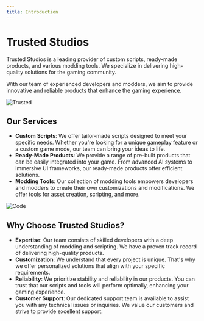 ```yaml
---
title: Introduction
---
```



# Trusted Studios

<Badge free={false} />

Trusted Studios is a leading provider of custom scripts, ready-made products, and various modding tools. We specialize in delivering high-quality solutions for the gaming community.

With our team of experienced developers and modders, we aim to provide innovative and reliable products that enhance the gaming experience.

![Trusted](../public/imgs/cfx-trusted-background.png)

## Our Services
- **Custom Scripts**: We offer tailor-made scripts designed to meet your specific needs. Whether you're looking for a unique gameplay feature or a custom game mode, our team can bring your ideas to life.
- **Ready-Made Products**: We provide a range of pre-built products that can be easily integrated into your game. From advanced AI systems to immersive UI frameworks, our ready-made products offer efficient solutions.
- **Modding Tools**: Our collection of modding tools empowers developers and modders to create their own customizations and modifications. We offer tools for asset creation, scripting, and more.

![Code](../public/imgs/trusted-code.png)

## Why Choose Trusted Studios?

- **Expertise**: Our team consists of skilled developers with a deep understanding of modding and scripting. We have a proven track record of delivering high-quality products.
- **Customization**: We understand that every project is unique. That's why we offer personalized solutions that align with your specific requirements.
- **Reliability**: We prioritize stability and reliability in our products. You can trust that our scripts and tools will perform optimally, enhancing your gaming experience.
- **Customer Support**: Our dedicated support team is available to assist you with any technical issues or inquiries. We value our customers and strive to provide excellent support.
